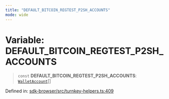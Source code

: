 ```yaml
---
title: "DEFAULT_BITCOIN_REGTEST_P2SH_ACCOUNTS"
mode: wide
---
```

  
# Variable: DEFAULT\_BITCOIN\_REGTEST\_P2SH\_ACCOUNTS

> `const` **DEFAULT\_BITCOIN\_REGTEST\_P2SH\_ACCOUNTS**: [`WalletAccount`](../WalletAccount/readme)[]

Defined in: [sdk-browser/src/turnkey-helpers.ts:409](https://github.com/tkhq/sdk/blob/94193410cf3571aa019a0b9408107eeb43e39e16/packages/sdk-browser/src/turnkey-helpers.ts#L409)
